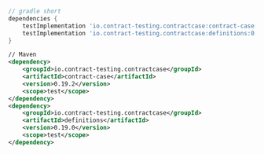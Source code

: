 ```gradle
// gradle short
dependencies {
    testImplementation 'io.contract-testing.contractcase:contract-case:0.19.2'
    testImplementation 'io.contract-testing.contractcase:definitions:0.19.2'
}
```

```xml
// Maven
<dependency>
    <groupId>io.contract-testing.contractcase</groupId>
    <artifactId>contract-case</artifactId>
    <version>0.19.2</version>
    <scope>test</scope>
</dependency>
<dependency>
    <groupId>io.contract-testing.contractcase</groupId>
    <artifactId>definitions</artifactId>
    <version>0.19.0</version>
    <scope>test</scope>
</dependency>
```
